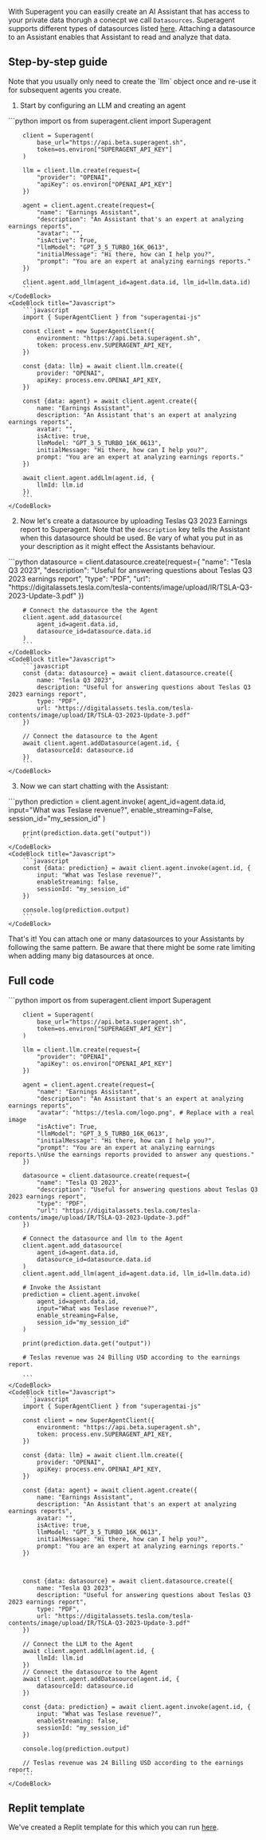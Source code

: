With Superagent you can easilly create an AI Assistant that has access to your private data thorugh a conecpt we call `Datasources`. 
Superagent supports different types of datasources listed [here](https://docs.superagent.sh/overview/overview/concepts#datasources). Attaching a datasource to an Assistant enables that Assistant to read and analyze that data.

## Step-by-step guide

<Callout intent="warn">
Note that you usually only need to create the `llm` object once and re-use it for subsequent agents you create.
</Callout>
<br/>


1. Start by configuring an LLM and creating an agent
<CodeBlocks>
    <CodeBlock title="Python">
        ```python 
        import os
        from superagent.client import Superagent

        client = Superagent(
            base_url="https://api.beta.superagent.sh",
            token=os.environ["SUPERAGENT_API_KEY"]
        )
        
        llm = client.llm.create(request={
            "provider": "OPENAI",
            "apiKey": os.environ["OPENAI_API_KEY"]
        })

        agent = client.agent.create(request={
            "name": "Earnings Assistant",
            "description": "An Assistant that's an expert at analyzing earnings reports",
            "avatar": "",
            "isActive": True,
            "llmModel": "GPT_3_5_TURBO_16K_0613",
            "initialMessage": "Hi there, how can I help you?",
            "prompt": "You are an expert at analyzing earnings reports."
        })

        client.agent.add_llm(agent_id=agent.data.id, llm_id=llm.data.id)
        ```
    </CodeBlock>
    <CodeBlock title="Javascript">
        ```javascript
        import { SuperAgentClient } from "superagentai-js"

        const client = new SuperAgentClient({
            environment: "https://api.beta.superagent.sh",
            token: process.env.SUPERAGENT_API_KEY,
        })

        const {data: llm} = await client.llm.create({
            provider: "OPENAI",
            apiKey: process.env.OPENAI_API_KEY,
        })

        const {data: agent} = await client.agent.create({
            name: "Earnings Assistant",
            description: "An Assistant that's an expert at analyzing earnings reports",
            avatar: "",
            isActive: true,
            llmModel: "GPT_3_5_TURBO_16K_0613",
            initialMessage: "Hi there, how can I help you?",
            prompt: "You are an expert at analyzing earnings reports."
        })

        await client.agent.addLlm(agent.id, {
            llmId: llm.id
        })
        ```
    </CodeBlock>
</CodeBlocks>

2. Now let's create a datasource by uploading Teslas Q3 2023 Earnings report to Superagent. Note that the `description` key tells the Assistant when this datasource should be used. Be vary of what you put in as your description as it might effect the Assistants behaviour. 
<CodeBlocks>
    <CodeBlock title="Python">
        ```python 
        datasource = client.datasource.create(request={
            "name": "Tesla Q3 2023",
            "description": "Useful for answering questions about Teslas Q3 2023 earnings report",
            "type": "PDF",
            "url": "https://digitalassets.tesla.com/tesla-contents/image/upload/IR/TSLA-Q3-2023-Update-3.pdf"
        })

        # Connect the datasource the the Agent
        client.agent.add_datasource(
            agent_id=agent.data.id,
            datasource_id=datasource.data.id
        )
        ```
    </CodeBlock>
    <CodeBlock title="Javascript">
        ```javascript
        const {data: datasource} = await client.datasource.create({
            name: "Tesla Q3 2023",
            description: "Useful for answering questions about Teslas Q3 2023 earnings report",
            type: "PDF",
            url: "https://digitalassets.tesla.com/tesla-contents/image/upload/IR/TSLA-Q3-2023-Update-3.pdf" 
        })

        // Connect the datasource to the Agent
        await client.agent.addDatasource(agent.id, {
            datasourceId: datasource.id
        })
        ```
    </CodeBlock>
</CodeBlocks>
    

3. Now we can start chatting with the Assistant:
<CodeBlocks>
    <CodeBlock title="Python">
        ```python 
        prediction = client.agent.invoke(
            agent_id=agent.data.id,
            input="What was Teslase revenue?",
            enable_streaming=False,
            session_id="my_session_id"
        )

        print(prediction.data.get("output"))
        ```
    </CodeBlock>
    <CodeBlock title="Javascript">
        ```javascript
        const {data: prediction} = await client.agent.invoke(agent.id, {
            input: "What was Teslase revenue?",
            enableStreaming: false,
            sessionId: "my_session_id"
        })

        console.log(prediction.output)
        ```
    </CodeBlock>
</CodeBlocks>
    
That's it! You can attach one or many datasources to your Assistants by following the same pattern. Be aware that there might be some rate limiting when adding many big datasources at once. 

## Full code
<CodeBlocks>
    <CodeBlock title="Python">
        ```python 
        import os
        from superagent.client import Superagent

        client = Superagent(
            base_url="https://api.beta.superagent.sh",
            token=os.environ["SUPERAGENT_API_KEY"]
        )

        llm = client.llm.create(request={
            "provider": "OPENAI",
            "apiKey": os.environ["OPENAI_API_KEY"]
        })

        agent = client.agent.create(request={
            "name": "Earnings Assistant",
            "description": "An Assistant that's an expert at analyzing earnings reports",
            "avatar": "https://tesla.com/logo.png", # Replace with a real image
            "isActive": True,
            "llmModel": "GPT_3_5_TURBO_16K_0613",
            "initialMessage": "Hi there, how can I help you?",
            "prompt": "You are an expert at analyzing earnings reports.\nUse the earnings reports provided to answer any questions."
        })

        datasource = client.datasource.create(request={
            "name": "Tesla Q3 2023",
            "description": "Useful for answering questions about Teslas Q3 2023 earnings report",
            "type": "PDF",
            "url": "https://digitalassets.tesla.com/tesla-contents/image/upload/IR/TSLA-Q3-2023-Update-3.pdf"
        })

        # Connect the datasource and llm to the Agent
        client.agent.add_datasource(
            agent_id=agent.data.id,
            datasource_id=datasource.data.id
        )
        client.agent.add_llm(agent_id=agent.data.id, llm_id=llm.data.id)

        # Invoke the Assistant
        prediction = client.agent.invoke(
            agent_id=agent.data.id,
            input="What was Teslase revenue?",
            enable_streaming=False,
            session_id="my_session_id"
        )

        print(prediction.data.get("output"))

        # Teslas revenue was 24 Billing USD according to the earnings report.

        ```
    </CodeBlock>
    <CodeBlock title="Javascript">
        ```javascript
        import { SuperAgentClient } from "superagentai-js"

        const client = new SuperAgentClient({
            environment: "https://api.beta.superagent.sh",
            token: process.env.SUPERAGENT_API_KEY,
        })

        const {data: llm} = await client.llm.create({
            provider: "OPENAI",
            apiKey: process.env.OPENAI_API_KEY,
        })

        const {data: agent} = await client.agent.create({
            name: "Earnings Assistant",
            description: "An Assistant that's an expert at analyzing earnings reports",
            avatar: "",
            isActive: true,
            llmModel: "GPT_3_5_TURBO_16K_0613",
            initialMessage: "Hi there, how can I help you?",
            prompt: "You are an expert at analyzing earnings reports."
        })

       

        const {data: datasource} = await client.datasource.create({
            name: "Tesla Q3 2023",
            description: "Useful for answering questions about Teslas Q3 2023 earnings report",
            type: "PDF",
            url: "https://digitalassets.tesla.com/tesla-contents/image/upload/IR/TSLA-Q3-2023-Update-3.pdf" 
        })

        // Connect the LLM to the Agent
        await client.agent.addLlm(agent.id, {
            llmId: llm.id
        })
        // Connect the datasource to the Agent
        await client.agent.addDatasource(agent.id, {
            datasourceId: datasource.id
        })

        const {data: prediction} = await client.agent.invoke(agent.id, {
            input: "What was Teslase revenue?",
            enableStreaming: false,
            sessionId: "my_session_id"
        })

        console.log(prediction.output)

        // Teslas revenue was 24 Billing USD according to the earnings report.
        ```
    </CodeBlock>
</CodeBlocks>


## Replit template

We've created a Replit template for this which you can run [here](https://replit.com/@homanp/Chat-with-datasources-py#main.py).